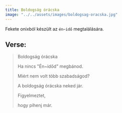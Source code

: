 ```yaml
---
title: Boldogság órácska
image: "../../assets/images/boldogsag-oracska.jpg"
---
```


Fekete onixból készült 
az `én~idő` megtalálására.
<br />

## Verse:

>Boldogság órácska
>
> Ha nincs "Én~időd" megbánod.
>
>Miért nem volt több szabadságod?
>
>A boldogság órácska neked jár.
>
>Figyelmeztet,
>
>hogy pihenj már.